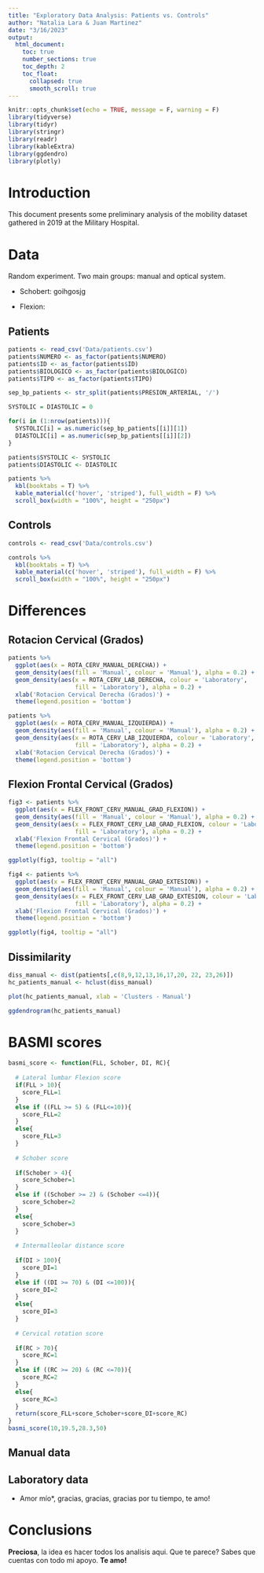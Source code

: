 ```yaml
---
title: "Exploratory Data Analysis: Patients vs. Controls"
author: "Natalia Lara & Juan Martinez"
date: "3/16/2023"
output:
  html_document:
    toc: true
    number_sections: true
    toc_depth: 2
    toc_float:
      collapsed: true
      smooth_scroll: true
---
```


```r
knitr::opts_chunk$set(echo = TRUE, message = F, warning = F)
library(tidyverse)
library(tidyr)
library(stringr)
library(readr)
library(kableExtra)
library(ggdendro)
library(plotly)
```

# Introduction

This document presents some preliminary analysis of the mobility dataset gathered in 2019 at the Military Hospital. 

# Data 

Random experiment. Two main groups: manual and optical system.

* Schobert: goihgosjg


* Flexion:


## Patients

```r
patients <- read_csv('Data/patients.csv')
patients$NUMERO <- as_factor(patients$NUMERO)
patients$ID <- as_factor(patients$ID)
patients$BIOLOGICO <- as_factor(patients$BIOLOGICO)
patients$TIPO <- as_factor(patients$TIPO)

sep_bp_patients <- str_split(patients$PRESION_ARTERIAL, '/')

SYSTOLIC = DIASTOLIC = 0

for(i in (1:nrow(patients))){
  SYSTOLIC[i] = as.numeric(sep_bp_patients[[i]][1])
  DIASTOLIC[i] = as.numeric(sep_bp_patients[[i]][2])
}

patients$SYSTOLIC <- SYSTOLIC
patients$DIASTOLIC <- DIASTOLIC

patients %>%
  kbl(booktabs = T) %>%
  kable_material(c('hover', 'striped'), full_width = F) %>%
  scroll_box(width = "100%", height = "250px")
```

## Controls

```r
controls <- read_csv('Data/controls.csv')

controls %>%
  kbl(booktabs = T) %>%
  kable_material(c('hover', 'striped'), full_width = F) %>%
  scroll_box(width = "100%", height = "250px")
```


# Differences

## Rotacion Cervical (Grados)


```r
patients %>%
  ggplot(aes(x = ROTA_CERV_MANUAL_DERECHA)) +
  geom_density(aes(fill = 'Manual', colour = 'Manual'), alpha = 0.2) +
  geom_density(aes(x = ROTA_CERV_LAB_DERECHA, colour = 'Laboratory',
                   fill = 'Laboratory'), alpha = 0.2) +
  xlab('Rotacion Cervical Derecha (Grados)') +
  theme(legend.position = 'bottom')
```

```r
patients %>%
  ggplot(aes(x = ROTA_CERV_MANUAL_IZQUIERDA)) +
  geom_density(aes(fill = 'Manual', colour = 'Manual'), alpha = 0.2) +
  geom_density(aes(x = ROTA_CERV_LAB_IZQUIERDA, colour = 'Laboratory',
                   fill = 'Laboratory'), alpha = 0.2) +
  xlab('Rotacion Cervical Derecha (Grados)') +
  theme(legend.position = 'bottom')
```


## Flexion Frontal Cervical (Grados)


```r
fig3 <- patients %>%
  ggplot(aes(x = FLEX_FRONT_CERV_MANUAL_GRAD_FLEXION)) +
  geom_density(aes(fill = 'Manual', colour = 'Manual'), alpha = 0.2) +
  geom_density(aes(x = FLEX_FRONT_CERV_LAB_GRAD_FLEXION, colour = 'Laboratory',
                   fill = 'Laboratory'), alpha = 0.2) +
  xlab('Flexion Frontal Cervical (Grados)') +
  theme(legend.position = 'bottom')

ggplotly(fig3, tooltip = "all")
```


```r
fig4 <- patients %>%
  ggplot(aes(x = FLEX_FRONT_CERV_MANUAL_GRAD_EXTESION)) +
  geom_density(aes(fill = 'Manual', colour = 'Manual'), alpha = 0.2) +
  geom_density(aes(x = FLEX_FRONT_CERV_LAB_GRAD_EXTESION, colour = 'Laboratory',
                   fill = 'Laboratory'), alpha = 0.2) +
  xlab('Flexion Frontal Cervical (Grados)') +
  theme(legend.position = 'bottom')

ggplotly(fig4, tooltip = "all")
```


## Dissimilarity

```r
diss_manual <- dist(patients[,c(8,9,12,13,16,17,20, 22, 23,26)])
hc_patients_manual <- hclust(diss_manual)

plot(hc_patients_manual, xlab = 'Clusters - Manual')
```


```r
ggdendrogram(hc_patients_manual)
```




# BASMI scores

```r
basmi_score <- function(FLL, Schober, DI, RC){
  
  # Lateral lumbar Flexion score 
  if(FLL > 10){
    score_FLL=1
  }
  else if ((FLL >= 5) & (FLL<=10)){
    score_FLL=2
  }
  else{
    score_FLL=3
  }
  
  # Schober score
  
  if(Schober > 4){
    score_Schober=1
  }
  else if ((Schober >= 2) & (Schober <=4)){
    score_Schober=2
  }
  else{
    score_Schober=3
  }
  
  # Intermalleolar distance score
  
  if(DI > 100){
    score_DI=1
  }
  else if ((DI >= 70) & (DI <=100)){
    score_DI=2
  }
  else{
    score_DI=3
  }
  
  # Cervical rotation score
  
  if(RC > 70){
    score_RC=1
  }
  else if ((RC >= 20) & (RC <=70)){
    score_RC=2
  }
  else{
    score_RC=3
  }
  return(score_FLL+score_Schober+score_DI+score_RC)
}
basmi_score(10,19.5,28.3,50)
```

## Manual data



## Laboratory data

* Amor mío*, gracias, gracias, gracias por tu tiempo, te amo!


# Conclusions

**Preciosa**, la idea es hacer todos los analisis aqui. Que te parece? Sabes que cuentas con todo mi apoyo. **Te amo!**

